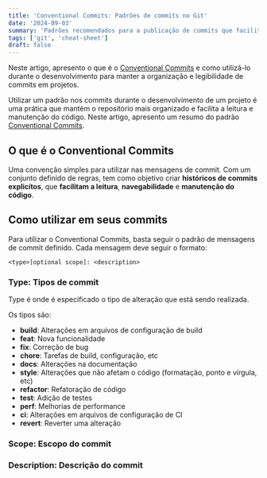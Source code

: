 ```yaml
---
title: 'Conventional Commits: Padrões de commits no Git'
date: '2024-09-03'
summary: 'Padrões recomendados para a publicação de commits que facilitam a leitura e manutenção do código.'
tags: ['git', 'cheat-sheet']
draft: false
---
```


Neste artigo, apresento o que é o [Conventional Commits](https://www.conventionalcommits.org/en/v1.0.0/) e como utilizá-lo durante o desenvolvimento para manter a organização e legibilidade de commits em projetos.

Utilizar um padrão nos commits durante o desenvolvimento de um projeto é uma prática que mantém o repositório mais organizado e facilita a leitura e manutenção do código. Neste artigo, apresento um resumo do padrão [Conventional Commits](https://www.conventionalcommits.org/en/v1.0.0/).

## O que é o Conventional Commits

Uma convenção simples para utilizar nas mensagens de commit. Com um conjunto definido de regras, tem como objetivo criar **históricos de commits explicítos**, que **facilitam a leitura**, **navegabilidade** e **manutenção do código**.

## Como utilizar em seus commits

Para utilizar o Conventional Commits, basta seguir o padrão de mensagens de commit definido. Cada mensagem deve seguir o formato:

```
<type>[optional scope]: <description>
```

### Type: Tipos de commit

Type é onde é especificado o tipo de alteração que está sendo realizada.

Os tipos são:

- **build**: Alterações em arquivos de configuração de build
- **feat**: Nova funcionalidade
- **fix**: Correção de bug
- **chore**: Tarefas de build, configuração, etc
- **docs**: Alterações na documentação
- **style**: Alterações que não afetam o código (formatação, ponto e vírgula, etc)
- **refactor**: Refatoração de código
- **test**: Adição de testes
- **perf**: Melhorias de performance
- **ci**: Alterações em arquivos de configuração de CI
- **revert**: Reverter uma alteração


### Scope: Escopo do commit

### Description: Descrição do commit